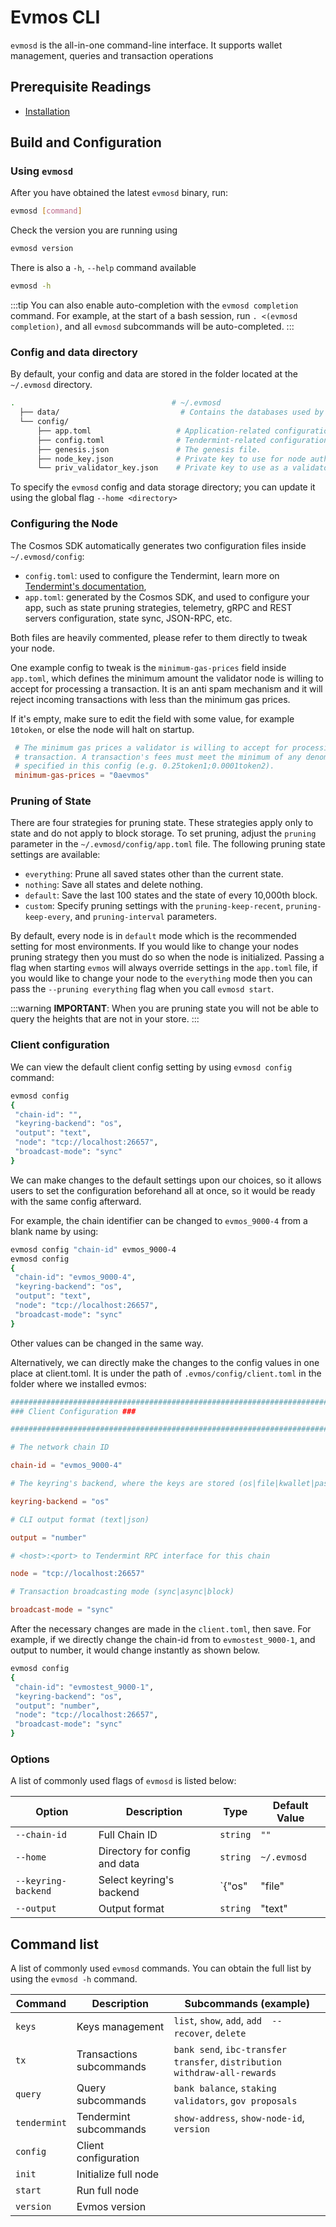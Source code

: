 # Evmos CLI

`evmosd` is the all-in-one command-line interface. It supports wallet management, queries and transaction operations 

## Prerequisite Readings

- [Installation](./installation)

## Build and Configuration

### Using `evmosd`

After you have obtained the latest `evmosd` binary, run:

```bash
evmosd [command]
```

Check the version you are running using

```bash
evmosd version
```

There is also a `-h`, `--help` command available

```bash
evmosd -h
```

:::tip
You can also enable auto-completion with the `evmosd completion` command. For example, at the start of a bash session, run `. <(evmosd completion)`, and all `evmosd` subcommands will be auto-completed.
:::

### Config and data directory

By default, your config and data are stored in the folder located at the `~/.evmosd` directory.

```bash
.                                   # ~/.evmosd
  ├── data/                           # Contains the databases used by the node.
  └── config/
      ├── app.toml                   # Application-related configuration file.
      ├── config.toml                # Tendermint-related configuration file.
      ├── genesis.json               # The genesis file.
      ├── node_key.json              # Private key to use for node authentication in the p2p protocol.
      └── priv_validator_key.json    # Private key to use as a validator in the consensus protocol.
```

To specify the `evmosd` config and data storage directory; you can update it using the global flag `--home <directory>`

### Configuring the Node

The Cosmos SDK automatically generates two configuration files inside `~/.evmosd/config`:

- `config.toml`: used to configure the Tendermint, learn more on [Tendermint's documentation](https://docs.tendermint.com/master/nodes/configuration.html),
- `app.toml`: generated by the Cosmos SDK, and used to configure your app, such as state pruning strategies, telemetry, gRPC and REST servers configuration, state sync, JSON-RPC, etc.

Both files are heavily commented, please refer to them directly to tweak your node.

One example config to tweak is the `minimum-gas-prices` field inside `app.toml`, which defines the minimum amount the validator node is willing to accept for processing a transaction. It is an anti spam mechanism and it will reject incoming transactions with less than the minimum gas prices.

If it's empty, make sure to edit the field with some value, for example `10token`, or else the node will halt on startup.

```toml
 # The minimum gas prices a validator is willing to accept for processing a
 # transaction. A transaction's fees must meet the minimum of any denomination
 # specified in this config (e.g. 0.25token1;0.0001token2).
 minimum-gas-prices = "0aevmos"
```

### Pruning of State

There are four strategies for pruning state. These strategies apply only to state and do not apply to block storage.
To set pruning, adjust the `pruning` parameter in the `~/.evmosd/config/app.toml` file.
The following pruning state settings are available:

- `everything`: Prune all saved states other than the current state.
- `nothing`: Save all states and delete nothing.
- `default`: Save the last 100 states and the state of every 10,000th block.
- `custom`: Specify pruning settings with the `pruning-keep-recent`, `pruning-keep-every`, and `pruning-interval` parameters.

By default, every node is in `default` mode which is the recommended setting for most environments.
If you would like to change your nodes pruning strategy then you must do so when the node is initialized. Passing a flag when starting `evmos` will always override settings in the `app.toml` file, if you would like to change your node to the `everything` mode then you can pass the `--pruning everything` flag when you call `evmosd start`.

:::warning
**IMPORTANT**:
When you are pruning state you will not be able to query the heights that are not in your store.
:::

### Client configuration

We can view the default client config setting by using `evmosd config` command:

```bash
evmosd config
{
 "chain-id": "",
 "keyring-backend": "os",
 "output": "text",
 "node": "tcp://localhost:26657",
 "broadcast-mode": "sync"
}
```

We can make changes to the default settings upon our choices, so it allows users to set the configuration beforehand all at once, so it would be ready with the same config afterward.

For example, the chain identifier can be changed to `evmos_9000-4` from a blank name by using:

```bash
evmosd config "chain-id" evmos_9000-4
evmosd config
{
 "chain-id": "evmos_9000-4",
 "keyring-backend": "os",
 "output": "text",
 "node": "tcp://localhost:26657",
 "broadcast-mode": "sync"
}
```

Other values can be changed in the same way.

Alternatively, we can directly make the changes to the config values in one place at client.toml. It is under the path of `.evmos/config/client.toml` in the folder where we installed evmos:

```toml
############################################################################
### Client Configuration ###

############################################################################

# The network chain ID

chain-id = "evmos_9000-4"

# The keyring's backend, where the keys are stored (os|file|kwallet|pass|test|memory)

keyring-backend = "os"

# CLI output format (text|json)

output = "number"

# <host>:<port> to Tendermint RPC interface for this chain

node = "tcp://localhost:26657"

# Transaction broadcasting mode (sync|async|block)

broadcast-mode = "sync"
```


After the necessary changes are made in the `client.toml`, then save. For example, if we directly change the chain-id from <Highlighter pretext="evmos_" keyword="testnet_chain_id" postText="-2" /> to `evmostest_9000-1`, and output to number, it would change instantly as shown below.

```bash
evmosd config
{
 "chain-id": "evmostest_9000-1",
 "keyring-backend": "os",
 "output": "number",
 "node": "tcp://localhost:26657",
 "broadcast-mode": "sync"
}
```

### Options

A list of commonly used flags of `evmosd` is listed below:

| Option              | Description                   | Type                                             | Default Value |
| ------------------- | ----------------------------- | ------------------------------------------------ | ------------- |
| `--chain-id`        | Full Chain ID                 | `string`                                         | `""`          |
| `--home`            | Directory for config and data | `string`                                         | `~/.evmosd`   |
| `--keyring-backend` | Select keyring's backend      | `{"os"|"file"|"kwallet"|"pass"|"test"|"memory"}` | `"os"`        |
| `--output`          | Output format                 | `string`                                         | "text"        |

## Command list

A list of commonly used `evmosd` commands. You can obtain the full list by using the `evmosd -h` command.

| Command      | Description              | Subcommands (example)                                                     |
| ------------ | ------------------------ | ------------------------------------------------------------------------- |
| `keys`       | Keys management          | `list`, `show`, `add`, `add  --recover`, `delete`                         |
| `tx`         | Transactions subcommands | `bank send`, `ibc-transfer transfer`, `distribution withdraw-all-rewards` |
| `query`      | Query subcommands        | `bank balance`, `staking validators`, `gov proposals`                     |
| `tendermint` | Tendermint subcommands   | `show-address`, `show-node-id`, `version`                                 |
| `config`     | Client configuration     |                                                                           |
| `init`       | Initialize full node     |                                                                           |
| `start`      | Run full node            |                                                                           |
| `version`    | Evmos version            |                                                                           |